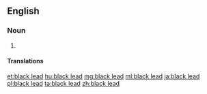 {{also|blacklead}}
==English==

===Noun===
{{en-noun|-}}

# {{synonym of|graphite|lang=en}} {{gloss|one of the [[allotrope]]s of [[carbon]]}}

====Translations====
{{trans-see|graphite}}

[[et:black lead]]
[[hu:black lead]]
[[mg:black lead]]
[[ml:black lead]]
[[ja:black lead]]
[[pl:black lead]]
[[ta:black lead]]
[[zh:black lead]]